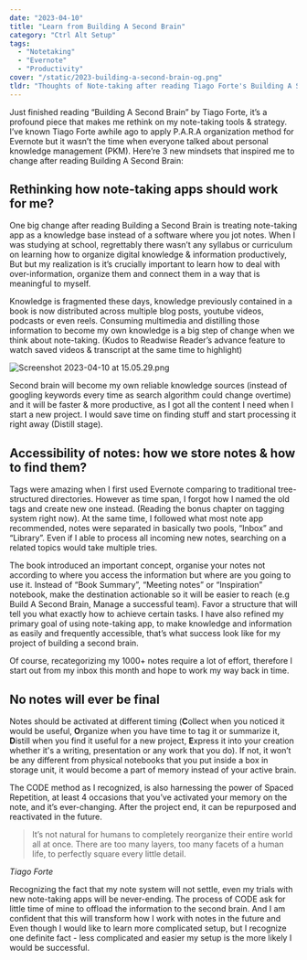 ```yaml
---
date: "2023-04-10"
title: "Learn from Building A Second Brain"
category: "Ctrl Alt Setup"
tags:
  - "Notetaking"
  - "Evernote"
  - "Productivity"
cover: "/static/2023-building-a-second-brain-og.png"
tldr: "Thoughts of Note-taking after reading Tiago Forte's Building A Second Brain"
---
```


Just finished reading “Building A Second Brain” by Tiago Forte, it’s a profound piece that makes me rethink on my note-taking tools & strategy. I’ve known Tiago Forte awhile ago to apply P.A.R.A organization method for Evernote but it wasn’t the time when everyone talked about personal knowledge management (PKM). Here’re 3 new mindsets that inspired me to change after reading Building A Second Brain:

## Rethinking how note-taking apps should work for me?

One big change after reading Building a Second Brain is treating note-taking app as a knowledge base instead of a software where you jot notes. When I was studying at school, regrettably there wasn’t any syllabus or curriculum on learning how to organize digital knowledge & information productively, But but my realization is it’s crucially important to learn how to deal with over-information, organize them and connect them in a way that is meaningful to myself.

Knowledge is fragmented these days, knowledge previously contained in a book is now distributed across multiple blog posts, youtube videos, podcasts or even reels. Consuming multimedia and distilling those information to become my own knowledge is a big step of change when we think about note-taking. (Kudos to Readwise Reader’s advance feature to watch saved videos & transcript at the same time to highlight)

![Screenshot 2023-04-10 at 15.05.29.png](https://res.craft.do/user/full/803ab94f-c9c2-822c-52ed-9748e8a54d7c/doc/DC529539-8E07-448A-B2CD-A07AA8A55368/460F1B5E-F59B-47DC-A55E-9C73B4522444_2/qXQNPSxXOeszTo3AJBzgZqbVxpVQpwqpkrWjDZwNFykz/Screenshot%202023-04-10%20at%2015.05.29.png)

Second brain will become my own reliable knowledge sources (instead of googling keywords every time as search algorithm could change overtime) and it will be faster & more productive, as I got all the content I need when I start a new project. I would save time on finding stuff and start processing it right away (Distill stage).

## Accessibility of notes: how we store notes & how to find them? 

Tags were amazing when I first used Evernote comparing to traditional tree-structured directories. However as time span, I forgot how I named the old tags and create new one instead. (Reading the bonus chapter on tagging system right now). At the same time, I followed what most note app recommended, notes were separated in basically two pools, “Inbox” and “Library”. Even if I able to process all incoming new notes, searching on a related topics would take multiple tries.

The book introduced an important concept, organise your notes not according to where you access the information but where are you going to use it. Instead of “Book Summary”, “Meeting notes” or “Inspiration” notebook, make the destination actionable so it will be easier to reach (e.g Build A Second Brain, Manage a successful team). Favor a structure that will tell you what exactly how to achieve certain tasks. I have also refined my primary goal of using note-taking app, to make knowledge and information as easily and frequently accessible, that’s what success look like for my project of building a second brain.

Of course, recategorizing my 1000+ notes require a lot of effort, therefore I start out from my inbox this month and hope to work my way back in time.

## No notes will ever be final

Notes should be activated at different timing (**C**ollect when you noticed it would be useful, **O**rganize when you have time to tag it or summarize it, **D**istill when you find it useful for a new project, **E**xpress it into your creation whether it's a writing, presentation or any work that you do). If not, it won’t be any different from physical notebooks that you put inside a box in storage unit, it would become a part of memory instead of your active brain.

The CODE method as I recognized, is also harnessing the power of Spaced Repetition, at least 4 occasions that you’ve activated your memory on the note, and it’s ever-changing. After the project end, it can be repurposed and reactivated in the future.

> It’s not natural for humans to completely reorganize their entire world all at once. There are too many layers, too many facets of a human life, to perfectly square every little detail.

<cite>Tiago Forte</cite>

Recognizing the fact that my note system will not settle, even my trials with new note-taking apps will be never-ending. The process of CODE ask for little time of mine to offload the information to the second brain. And I am confident that this will transform how I work with notes in the future and Even though I would like to learn more complicated setup, but I recognize one definite fact - less complicated and easier my setup is the more likely I would be successful.